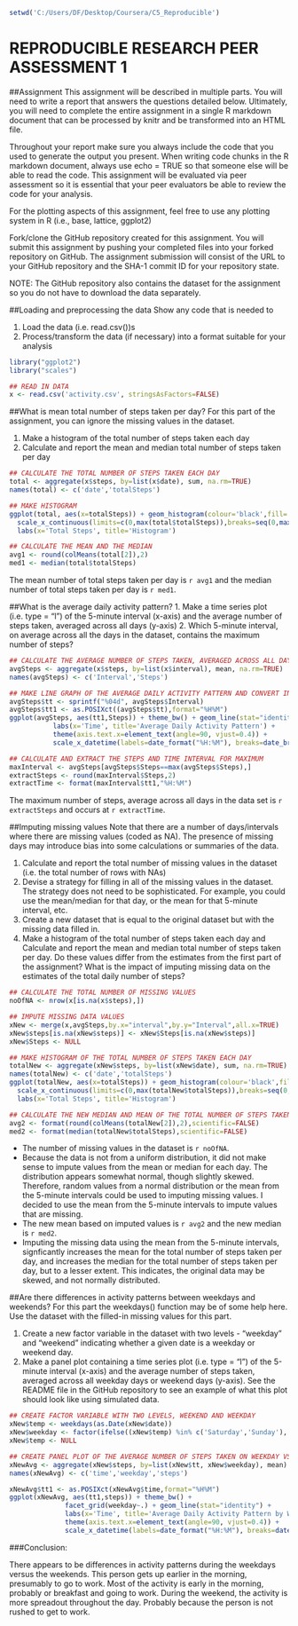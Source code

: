 ```r
setwd('C:/Users/DF/Desktop/Coursera/C5_Reproducible')
```
REPRODUCIBLE RESEARCH PEER ASSESSMENT 1
=======================================

##Assignment
This assignment will be described in multiple parts. You will need to write a report that answers the questions detailed below. Ultimately, you will need to complete the entire assignment in a single R markdown document that can be processed by knitr and be transformed into an HTML file.

Throughout your report make sure you always include the code that you used to generate the output you present. When writing code chunks in the R markdown document, always use echo = TRUE so that someone else will be able to read the code. This assignment will be evaluated via peer assessment so it is essential that your peer evaluators be able to review the code for your analysis.

For the plotting aspects of this assignment, feel free to use any plotting system in R (i.e., base, lattice, ggplot2)

Fork/clone the GitHub repository created for this assignment. You will submit this assignment by pushing your completed files into your forked repository on GitHub. The assignment submission will consist of the URL to your GitHub repository and the SHA-1 commit ID for your repository state.

NOTE: The GitHub repository also contains the dataset for the assignment so you do not have to download the data separately.

##Loading and preprocessing the data
Show any code that is needed to

1. Load the data (i.e. read.csv())s
2. Process/transform the data (if necessary) into a format suitable for your analysis
```r
library("ggplot2")
library("scales")

## READ IN DATA
x <- read.csv('activity.csv', stringsAsFactors=FALSE)
```
##What is mean total number of steps taken per day?
For this part of the assignment, you can ignore the missing values in the dataset.

1. Make a histogram of the total number of steps taken each day
2. Calculate and report the mean and median total number of steps taken per day
```r
## CALCULATE THE TOTAL NUMBER OF STEPS TAKEN EACH DAY
total <- aggregate(x$steps, by=list(x$date), sum, na.rm=TRUE)
names(total) <- c('date','totalSteps')

## MAKE HISTOGRAM
ggplot(total, aes(x=totalSteps)) + geom_histogram(colour='black',fill='turquoise') + 
  scale_x_continuous(limits=c(0,max(total$totalSteps)),breaks=seq(0,max(total$totalSteps),by=2500)) +
  labs(x='Total Steps', title='Histogram')

## CALCULATE THE MEAN AND THE MEDIAN
avg1 <- round(colMeans(total[2]),2)
med1 <- median(total$totalSteps)
```

The mean number of total steps taken per day is `r avg1` and the median number of total steps taken per day is `r med1`.

##What is the average daily activity pattern?
1. Make a time series plot (i.e. type = "l") of the 5-minute interval (x-axis) and the average number of steps taken, averaged across all days (y-axis)
2. Which 5-minute interval, on average across all the days in the dataset, contains the maximum number of steps?
```r
## CALCULATE THE AVERAGE NUMBER OF STEPS TAKEN, AVERAGED ACROSS ALL DAYS
avgSteps <- aggregate(x$steps, by=list(x$interval), mean, na.rm=TRUE)
names(avgSteps) <- c('Interval','Steps')

## MAKE LINE GRAPH OF THE AVERAGE DAILY ACTIVITY PATTERN AND CONVERT INTERVALS TO TIME
avgSteps$tt <- sprintf("%04d", avgSteps$Interval)
avgSteps$tt1 <- as.POSIXct((avgSteps$tt),format="%H%M")
ggplot(avgSteps, aes(tt1,Steps)) + theme_bw() + geom_line(stat="identity") + 
           labs(x='Time', title='Average Daily Activity Pattern') +
           theme(axis.text.x=element_text(angle=90, vjust=0.4)) +
           scale_x_datetime(labels=date_format("%H:%M"), breaks=date_breaks("1 hour"))

## CALCULATE AND EXTRACT THE STEPS AND TIME INTERVAL FOR MAXIMUM
maxInterval <- avgSteps[avgSteps$Steps==max(avgSteps$Steps),]
extractSteps <- round(maxInterval$Steps,2)
extractTime <- format(maxInterval$tt1,"%H:%M")
```
The maximum number of steps, average across all days in the data set is `r extractSteps` and occurs at `r extractTime`.

##Imputing missing values
Note that there are a number of days/intervals where there are missing values (coded as NA). The presence of missing days may introduce bias into some calculations or summaries of the data.

1. Calculate and report the total number of missing values in the dataset (i.e. the total number of rows with NAs)
2. Devise a strategy for filling in all of the missing values in the dataset. The strategy does not need to be sophisticated. For example, you could use the mean/median for that day, or the mean for that 5-minute interval, etc.
3. Create a new dataset that is equal to the original dataset but with the missing data filled in.
4. Make a histogram of the total number of steps taken each day and Calculate and report the mean and median total number of steps taken per day. Do these values differ from the estimates from the first part of the assignment? What is the impact of imputing missing data on the estimates of the total daily number of steps?
```r
## CALCULATE THE TOTAL NUMBER OF MISSING VALUES
noOfNA <- nrow(x[is.na(x$steps),])

## IMPUTE MISSING DATA VALUES
xNew <- merge(x,avgSteps,by.x="interval",by.y="Interval",all.x=TRUE)
xNew$steps[is.na(xNew$steps)] <- xNew$Steps[is.na(xNew$steps)]
xNew$Steps <- NULL

## MAKE HISTOGRAM OF THE TOTAL NUMBER OF STEPS TAKEN EACH DAY
totalNew <- aggregate(xNew$steps, by=list(xNew$date), sum, na.rm=TRUE)
names(totalNew) <- c('date','totalSteps')
ggplot(totalNew, aes(x=totalSteps)) + geom_histogram(colour='black',fill='turquoise') + 
  scale_x_continuous(limits=c(0,max(totalNew$totalSteps)),breaks=seq(0,max(totalNew$totalSteps),by=2500)) +
  labs(x='Total Steps', title='Histogram')

## CALCULATE THE NEW MEDIAN AND MEAN OF THE TOTAL NUMBER OF STEPS TAKEN EACH DAY
avg2 <- format(round(colMeans(totalNew[2]),2),scientific=FALSE)
med2 <- format(median(totalNew$totalSteps),scientific=FALSE)
```
- The number of missing values in the dataset is `r noOfNA`.
- Because the data is not from a uniform distribution, it did not make sense to impute values from the mean or median for each day.  The distribution appears somewhat normal, though slightly skewed.  Therefore, random values from a normal distribution or the mean from the 5-minute intervals could be used to imputing missing values.  I decided to use the mean from the 5-minute intervals to impute values that are missing.
- The new mean based on imputed values is `r avg2` and the new median is `r med2`.
- Imputing the missing data using the mean from the 5-minute intervals, signficantly increases the mean for the total number of steps taken per day, and increases the median for the total number of steps taken per day, but to a lesser extent.  This indicates, the original data may be skewed, and not normally distributed.  

##Are there differences in activity patterns between weekdays and weekends?
For this part the weekdays() function may be of some help here. Use the dataset with the filled-in missing values for this part.

1. Create a new factor variable in the dataset with two levels - "weekday" and "weekend" indicating whether a given date is a weekday or weekend day.
2. Make a panel plot containing a time series plot (i.e. type = "l") of the 5-minute interval (x-axis) and the average number of steps taken, averaged across all weekday days or weekend days (y-axis). See the README file in the GitHub repository to see an example of what this plot should look like using simulated data.
```r
## CREATE FACTOR VARIABLE WITH TWO LEVELS, WEEKEND AND WEEKDAY
xNew$temp <- weekdays(as.Date(xNew$date))
xNew$weekday <- factor(ifelse((xNew$temp) %in% c('Saturday','Sunday'),'Weekend','Weekday'))
xNew$temp <- NULL

## CREATE PANEL PLOT OF THE AVERAGE NUMBER OF STEPS TAKEN ON WEEKDAY VS WEEKEND
xNewAvg <- aggregate(xNew$steps, by=list(xNew$tt, xNew$weekday), mean)
names(xNewAvg) <- c('time','weekday','steps')

xNewAvg$tt1 <- as.POSIXct(xNewAvg$time,format="%H%M")
ggplot(xNewAvg, aes(tt1,steps)) + theme_bw() +
              facet_grid(weekday~.) + geom_line(stat="identity") +
              labs(x='Time', title='Average Daily Activity Pattern by Weekend') +
              theme(axis.text.x=element_text(angle=90, vjust=0.4)) +
              scale_x_datetime(labels=date_format("%H:%M"), breaks=date_breaks("1 hour"))
```

###Conclusion:

There appears to be differences in activity patterns during the weekdays versus the weekends.  This person gets up earlier in the morning, presumably to go to work.  Most of the activity is early in the morning, probably or breakfast and going to work.  During the weekend, the activity is more spreadout throughout the day.  Probably because the person is not rushed to get to work.


